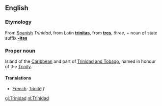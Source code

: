 ==English==
{{Wikipedia}}
===Etymology===
From [[Spanish]] ''Trinidad'', from Latin '''[[trinitas]]''', from '''[[tres]]''', ''three'', + noun of state suffix '''[[-itas]]'''

===Proper noun===

Island of the [[Caribbean]] and part of [[Trinidad and Tobago]], named in honour of the [[Trinity]].

====Translations====

*[[French]]: [[Trinité]] ''f''

[[gl:Trinidad]]
[[nl:Trinidad]]